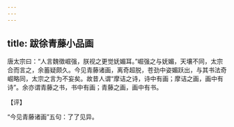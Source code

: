 ```yaml
---
---
---
```

title: 跋徐青藤小品画
---







唐太宗曰：“人言魏徵崛强，朕视之更觉妩媚耳。”崛强之与妩媚，天壤不同，太宗合而言之，余蓄疑颇久。今见青藤诸画，离奇超脱，苍劲中姿媚跃出，与其书法奇崛略同，太宗之言为不妄矣。故昔人谓“摩诘之诗，诗中有画；摩诘之画，画中有诗”。余亦谓青藤之书，书中有画；青藤之画，画中有书。

【评】

“今见青藤诸画”五句：了了见异。